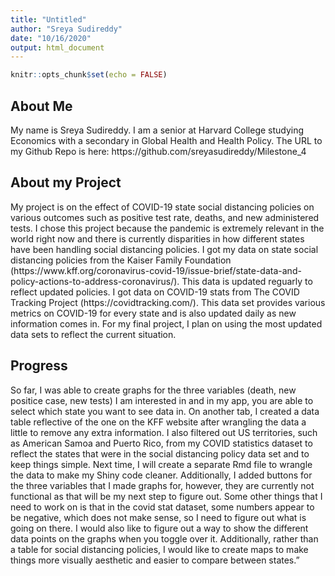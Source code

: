 ```yaml
---
title: "Untitled"
author: "Sreya Sudireddy"
date: "10/16/2020"
output: html_document
---
```


```r
knitr::opts_chunk$set(echo = FALSE)
```


## About Me
My name is Sreya Sudireddy. I am a senior at Harvard College studying Economics with a secondary in Global Health and Health Policy. 
The URL to my Github Repo is here: https://github.com/sreyasudireddy/Milestone_4


## About my Project
My project is on the effect of COVID-19 state social distancing policies on various outcomes such as positive test rate, deaths, and new administered tests. I chose this project because the pandemic is extremely relevant in the world right now and there is currently disparities in how different states have been handling social distancing policies. I got my data on state social distancing policies from the Kaiser Family Foundation (https://www.kff.org/coronavirus-covid-19/issue-brief/state-data-and-policy-actions-to-address-coronavirus/). This data is updated reguarly to reflect updated policies. I got data on COVID-19 stats from The COVID Tracking Project (https://covidtracking.com/). This data set provides various metrics on COVID-19 for every state and is also updated daily as new information comes in. For my final project, I plan on using the most updated data sets to reflect the current situation.

## Progress
So far, I was able to create graphs for the three variables (death, new positice case, new tests) I am interested in and in my app, you are able to select which state you want to see data in. On another tab, I created a data table reflective of the one on the KFF website after wrangling the data a little to remove any extra information. I also filtered out US territories, such as American Samoa and Puerto Rico, from my COVID statistics dataset to reflect the states that were in the social distancing policy data set and to keep things simple. Next time, I will create a separate Rmd file to wrangle the data to make my Shiny code cleaner. Additionally, I added buttons for the three variables that I made graphs for, however, they are currently not functional as that will be my next step to figure out. Some other things that I need to work on is that in the covid stat dataset, some numbers appear to be negative, which does not make sense, so I need to figure out what is going on there. I would also like to figure out a way to show the different data points on the graphs when you toggle over it. Additionally, rather than a table for social distancing policies, I would like to create maps to make things more visually aesthetic and easier to compare between states."


